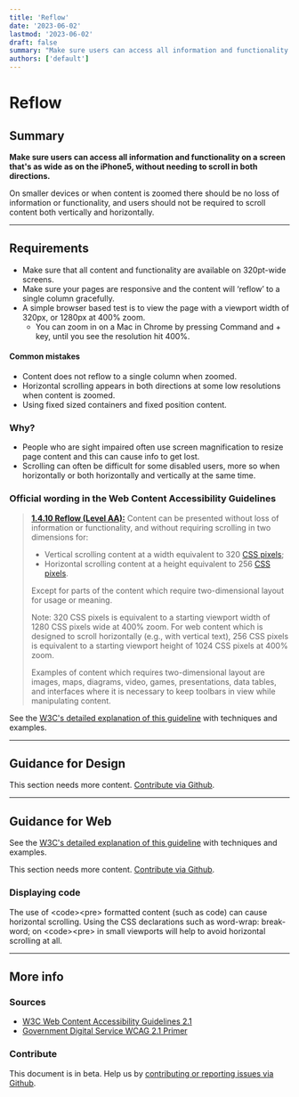 ```yaml
---
title: 'Reflow'
date: '2023-06-02'
lastmod: '2023-06-02'
draft: false
summary: "Make sure users can access all information and functionality on a screen that's as wide as on the iPhone5, without needing to scroll in both directions."
authors: ['default']
---
```


# Reflow

## Summary

**Make sure users can access all information and functionality on a screen that's as wide as on the iPhone5, without needing to scroll in both directions.**

On smaller devices or when content is zoomed there should be no loss of information or functionality, and users should not be required to scroll content both vertically and horizontally.

---

## Requirements

* Make sure that all content and functionality are available on 320pt-wide screens.
* Make sure your pages are responsive and the content will ‘reflow’ to a single column gracefully.
* A simple browser based test is to view the page with a viewport width of 320px, or 1280px at 400% zoom.
  * You can zoom in on a Mac in Chrome by pressing Command and + key, until you see the resolution hit 400%.

#### Common mistakes

* Content does not reflow to a single column when zoomed.
* Horizontal scrolling appears in both directions at some low resolutions when content is zoomed.
* Using fixed sized containers and fixed position content.

### Why?

* People who are sight impaired often use screen magnification to resize page content and this can cause info to get lost.
* Scrolling can often be difficult for some disabled users, more so when horizontally or both horizontally and vertically at the same time.

### Official wording in the Web Content Accessibility Guidelines

> [**1.4.10 Reflow (Level AA):**](https://www.w3.org/WAI/WCAG21/Understanding/reflow.html) Content can be presented without loss of information or functionality, and without requiring scrolling in two dimensions for:
>
> * Vertical scrolling content at a width equivalent to 320 [CSS pixels](https://www.w3.org/WAI/WCAG21/Understanding/reflow.html#dfn-css-pixel);
> * Horizontal scrolling content at a height equivalent to 256 [CSS pixels](https://www.w3.org/WAI/WCAG21/Understanding/reflow.html#dfn-css-pixel).
>
> Except for parts of the content which require two-dimensional layout for usage or meaning.
>
> Note: 320 CSS pixels is equivalent to a starting viewport width of 1280 CSS pixels wide at 400% zoom. For web content which is designed to scroll horizontally (e.g., with vertical text), 256 CSS pixels is equivalent to a starting viewport height of 1024 CSS pixels at 400% zoom.
>
> Examples of content which requires two-dimensional layout are images, maps, diagrams, video, games, presentations, data tables, and interfaces where it is necessary to keep toolbars in view while manipulating content.

See the [W3C's detailed explanation of this guideline](https://www.w3.org/WAI/WCAG21/Understanding/reflow.html) with techniques and examples.

---

## Guidance for Design

This section needs more content. [Contribute via Github](https://github.com/web-accessibility-io/web-accessibility.io).

---

## Guidance for Web

See the [W3C's detailed explanation of this guideline](https://www.w3.org/WAI/WCAG21/Understanding/reflow.html) with techniques and examples.

This section needs more content. [Contribute via Github](https://github.com/web-accessibility-io/web-accessibility.io).

### Displaying code

The use of &lt;code&gt;&lt;pre&gt; formatted content (such as code) can cause horizontal scrolling. Using the CSS declarations such as word-wrap: break-word; on &lt;code&gt;&lt;pre&gt; in small viewports will help to avoid horizontal scrolling at all.

---

## More info

### Sources

* [W3C Web Content Accessibility Guidelines 2.1](https://www.w3.org/TR/WCAG21/)
* [Government Digital Service WCAG 2.1 Primer](https://alphagov.github.io/wcag-primer/)

### Contribute

This document is in beta. Help us by [contributing or reporting issues via Github](https://github.com/web-accessibility-io/web-accessibility.io).
